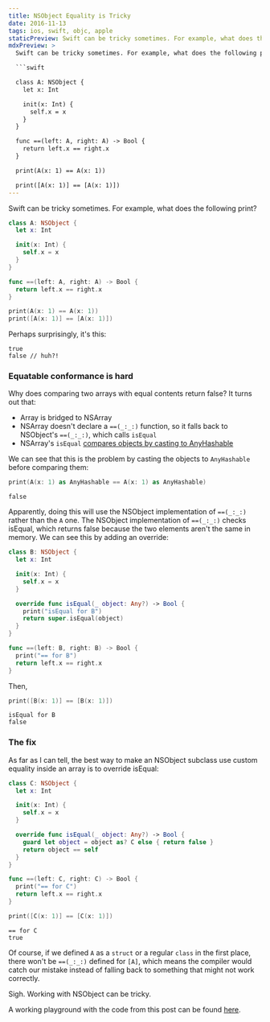 ```yaml
---
title: NSObject Equality is Tricky
date: 2016-11-13
tags: ios, swift, objc, apple
staticPreview: Swift can be tricky sometimes. For example, what does the following print?
mdxPreview: >
  Swift can be tricky sometimes. For example, what does the following print?

  ```swift

  class A: NSObject {
    let x: Int

    init(x: Int) {
      self.x = x
    }
  }

  func ==(left: A, right: A) -> Bool {
    return left.x == right.x
  }

  print(A(x: 1) == A(x: 1))

  print([A(x: 1)] == [A(x: 1)])
---
```

Swift can be tricky sometimes. For example, what does the following print?

```swift
class A: NSObject {
  let x: Int

  init(x: Int) {
    self.x = x
  }
}

func ==(left: A, right: A) -> Bool {
  return left.x == right.x
}

print(A(x: 1) == A(x: 1))
print([A(x: 1)] == [A(x: 1)])
```

Perhaps surprisingly, it's this:
```nohighlight
true
false // huh?!
```

### Equatable conformance is hard

Why does comparing two arrays with equal contents return false? It turns out that:
- Array is bridged to NSArray
- NSArray doesn't declare a `==(_:_:)` function, so it falls back to NSObject's `==(_:_:)`, which calls `isEqual`
- NSArray's `isEqual` [compares objects by casting to AnyHashable](https://github.com/apple/swift-corelibs-foundation/blob/0cbb3225660752987a6c2cf672886fca434d3b1d/Foundation/NSArray.swift#L310)

We can see that this is the problem by casting the objects to `AnyHashable` before comparing them:

```swift
print(A(x: 1) as AnyHashable == A(x: 1) as AnyHashable)
```
```nohighlight
false
```

Apparently, doing this will use the NSObject implementation of `==(_:_:)` rather than the `A` one. The NSObject implementation of `==(_:_:)` checks isEqual, which returns false because the two elements aren't the same in memory. We can see this by adding an override:

```swift
class B: NSObject {
  let x: Int

  init(x: Int) {
    self.x = x
  }

  override func isEqual(_ object: Any?) -> Bool {
    print("isEqual for B")
    return super.isEqual(object)
  }
}

func ==(left: B, right: B) -> Bool {
  print("== for B")
  return left.x == right.x
}
```

Then,

```swift
print([B(x: 1)] == [B(x: 1)])
```
```nohighlight
isEqual for B
false
```

### The fix

As far as I can tell, the best way to make an NSObject subclass use custom equality inside an array is to override isEqual:

```swift
class C: NSObject {
  let x: Int

  init(x: Int) {
    self.x = x
  }

  override func isEqual(_ object: Any?) -> Bool {
    guard let object = object as? C else { return false }
    return object == self
  }
}

func ==(left: C, right: C) -> Bool {
  print("== for C")
  return left.x == right.x
}
```
```swift
print([C(x: 1)] == [C(x: 1)])
```
```nohighlight
== for C
true
```
    
Of course, if we defined `A` as a `struct` or a regular `class` in the first place, there won't be `==(_:_:)` defined for `[A]`, which means the compiler would catch our mistake instead of falling back to something that might not work correctly.

Sigh. Working with NSObject can be tricky.

A working playground with the code from this post can be found [here](https://github.com/noahsark769/code-examples/blob/ed9df41aae709eaeb4e334e3e9a5b1a650deef4d/swift/swift-nsobject-equatable.playground/Contents.swift).